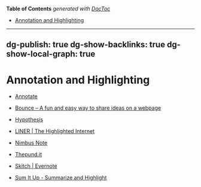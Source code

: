 <!-- START doctoc generated TOC please keep comment here to allow auto update -->
<!-- DON'T EDIT THIS SECTION, INSTEAD RE-RUN doctoc TO UPDATE -->
**Table of Contents**  *generated with [DocToc](https://github.com/thlorenz/doctoc)*

- [Annotation and Highlighting](#annotation-and-highlighting)

<!-- END doctoc generated TOC please keep comment here to allow auto update -->

---
dg-publish: true
dg-show-backlinks: true
dg-show-local-graph: true
---
# Annotation and Highlighting

- [Annotate](https://annotate.net/)

- [Bounce – A fun and easy way to share ideas on a webpage](https://www.bounceapp.com/)

- [Hypothesis](https://hypothes.is/)

- [LINER | The Highlighted Internet](https://getliner.com/)

- [Nimbus Note](https://nimbusweb.me/)

- [Thepund.it](https://thepund.it/)

- [Skitch | Evernote](https://evernote.com/skitch)

- [Sum It Up - Summarize and Highlight](https://rachitgulati.com/sum-it-up)